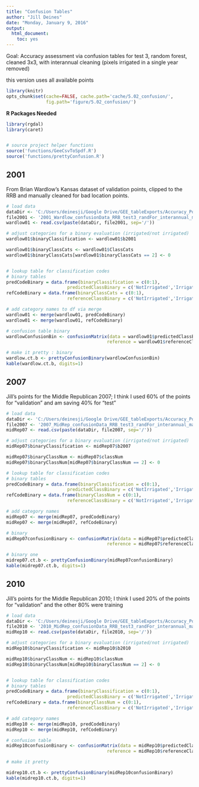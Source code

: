 ```yaml
---
title: "Confusion Tables"
author: "Jill Deines"
date: "Monday, January 9, 2016"
output: 
  html_document:
    toc: yes
---
```


Goal: Accuracy assessment via confusion tables for test 3, random forest, cleaned 3x3,
with interannual cleaning (pixels irrigated in a single year removed)

this version uses all available points

```r
library(knitr)
opts_chunk$set(cache=FALSE, cache.path='cache/5.02_confusion/',
               fig.path='figure/5.02_confusion/')
```

**R Packages Needed**

```r
library(rgdal)
library(caret)


# source project helper functions
source('functions/GeeCsvToSpdf.R')
source('functions/prettyConfusion.R')
```

## 2001
From Brian Wardlow's Kansas dataset of validation points, clipped to the RRB and manually cleaned for bad location points.

```r
# load data
dataDir <- 'C:/Users/deinesji/Google Drive/GEE_tableExports/Accuracy_PointsforConfusionTables_test1_clean'
file2001 <- '2001_Wardlow_confusionData_RRB_test3_randFor_interannual_maskFixed_allClasses_1x.csv'
wardlow01 <- read.csv(paste(dataDir, file2001, sep='/'))

# adjust categories for a binary evaluation (irrigated/not irrigated)
wardlow01$binaryClassification <- wardlow01$b2001

wardlow01$binaryClassCats <- wardlow01$ClassCats
wardlow01$binaryClassCats[wardlow01$binaryClassCats == 2] <- 0 


# lookup table for classification codes
# binary tables
predCodeBinary = data.frame(binaryClassification = c(0:1),
                       predictedClassBinary = c('NotIrrigated','Irrigated'))
refCodeBinary = data.frame(binaryClassCats = c(0:1),
                       referenceClassBinary = c('NotIrrigated','Irrigated'))

# add category names to df via merge
wardlow01 <- merge(wardlow01, predCodeBinary)
wardlow01 <- merge(wardlow01, refCodeBinary)

# confusion table binary
wardlowConfusionBin <- confusionMatrix(data = wardlow01$predictedClassBinary, 
                                      reference = wardlow01$referenceClassBinary)

# make it pretty : binary
wardlow.ct.b <- prettyConfusionBinary(wardlowConfusionBin)
kable(wardlow.ct.b, digits=1)
```

## 2007
Jill's points for the Middle Republican 2007; I think I used 60% of the points for "validation" and am saving 40% for "test"

```r
# load data
dataDir <- 'C:/Users/deinesji/Google Drive/GEE_tableExports/Accuracy_PointsforConfusionTables_test1_clean'
file2007 <- '2007_MidRep_confusionData_RRB_test3_randFor_interannual_maskFixed_allClasses_1x.csv'
midRep07 <- read.csv(paste(dataDir, file2007, sep='/'))

# adjust categories for a binary evaluation (irrigated/not irrigated)
midRep07$binaryClassification <- midRep07$b2007

midRep07$binaryClassNum <- midRep07$classNum
midRep07$binaryClassNum[midRep07$binaryClassNum == 2] <- 0 

# lookup table for classification codes
# binary tables
predCodeBinary = data.frame(binaryClassification = c(0:1),
                       predictedClassBinary = c('NotIrrigated','Irrigated'))
refCodeBinary = data.frame(binaryClassNum = c(0:1),
                       referenceClassBinary = c('NotIrrigated','Irrigated'))

# add category names
midRep07 <- merge(midRep07, predCodeBinary)
midRep07 <- merge(midRep07, refCodeBinary)

# binary
midRep07confusionBinary <- confusionMatrix(data = midRep07$predictedClassBinary, 
                                      reference = midRep07$referenceClassBinary)

# binary one
midrep07.ct.b <- prettyConfusionBinary(midRep07confusionBinary)
kable(midrep07.ct.b, digits=1)
```


## 2010
Jill's points for the Middle Republican 2010; I think I used 20% of the points for "validation" and the other 80% were training


```r
# load data
dataDir <- 'C:/Users/deinesji/Google Drive/GEE_tableExports/Accuracy_PointsforConfusionTables_test1_clean'
file2010 <- '2010_MidRep_confusionData_RRB_test3_randFor_interannual_maskFixed_allClasses_1x.csv'
midRep10 <- read.csv(paste(dataDir, file2010, sep='/'))

# adjust categories for a binary evaluation (irrigated/not irrigated)
midRep10$binaryClassification <- midRep10$b2010

midRep10$binaryClassNum <- midRep10$classNum
midRep10$binaryClassNum[midRep10$binaryClassNum == 2] <- 0 


# lookup table for classification codes
# binary tables
predCodeBinary = data.frame(binaryClassification = c(0:1),
                       predictedClassBinary = c('NotIrrigated','Irrigated'))
refCodeBinary = data.frame(binaryClassNum = c(0:1),
                       referenceClassBinary = c('NotIrrigated','Irrigated'))

# add category names
midRep10 <- merge(midRep10, predCodeBinary)
midRep10 <- merge(midRep10, refCodeBinary)

# confusion table
midRep10confusionBinary <- confusionMatrix(data = midRep10$predictedClassBinary, 
                                      reference = midRep10$referenceClassBinary)

# make it pretty

midrep10.ct.b <- prettyConfusionBinary(midRep10confusionBinary)
kable(midrep10.ct.b, digits=1)
```
